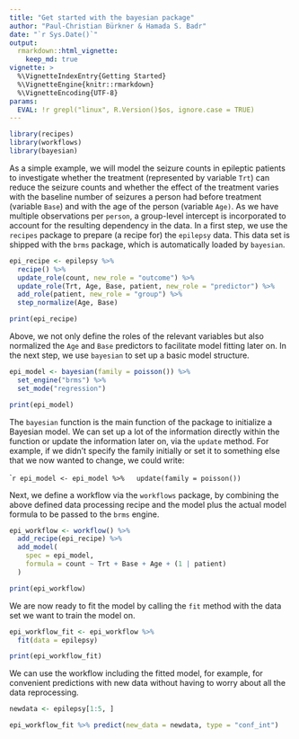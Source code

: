 ```yaml
---
title: "Get started with the bayesian package"
author: "Paul-Christian Bürkner & Hamada S. Badr"
date: "`r Sys.Date()`"
output:
  rmarkdown::html_vignette:
    keep_md: true
vignette: >
  %\VignetteIndexEntry{Getting Started}
  %\VignetteEngine{knitr::rmarkdown}
  %\VignetteEncoding{UTF-8}
params:
  EVAL: !r grepl("linux", R.Version()$os, ignore.case = TRUE)
---
```


```r
library(recipes)
library(workflows)
library(bayesian)
```

As a simple example, we will model the seizure counts in epileptic patients to
investigate whether the treatment (represented by variable `Trt`) can reduce the
seizure counts and whether the effect of the treatment varies with the baseline
number of seizures a person had before treatment (variable `Base`) and with the
age of the person (variable `Age)`. As we have multiple observations per `person`,
a group-level intercept is incorporated to account for the resulting dependency
in the data. In a first step, we use the `recipes` package to prepare (a recipe
for) the `epilepsy` data. This data set is shipped with the `brms` package,
which is automatically loaded by `bayesian`.

```r
epi_recipe <- epilepsy %>% 
  recipe() %>%
  update_role(count, new_role = "outcome") %>%
  update_role(Trt, Age, Base, patient, new_role = "predictor") %>%
  add_role(patient, new_role = "group") %>%
  step_normalize(Age, Base)
```

```r
print(epi_recipe)
```

Above, we not only define the roles of the relevant variables but also 
normalized the `Age` and `Base` predictors to facilitate model fitting later
on. In the next step, we use `bayesian` to set up a basic model structure.

```r
epi_model <- bayesian(family = poisson()) %>%
  set_engine("brms") %>%
  set_mode("regression")
```

```r
print(epi_model)
```

The `bayesian` function is the main function of the package to initialize a
Bayesian model. We can set up a lot of the information directly within the
function or update the information later on, via the `update` method. For
example, if we didn't specify the family initially or set it to something else
that we now wanted to change, we could write:

````r
epi_model <- epi_model %>%
  update(family = poisson())
```

Next, we define a workflow via the `workflows` package, by combining the above
defined data processing recipe and the model plus the actual model formula to be
passed to the `brms` engine.

```r
epi_workflow <- workflow() %>%
  add_recipe(epi_recipe) %>%
  add_model(
    spec = epi_model,
    formula = count ~ Trt + Base + Age + (1 | patient)
  )
```

```r
print(epi_workflow)
```

We are now ready to fit the model by calling the `fit` method 
with the data set we want to train the model on.

```r
epi_workflow_fit <- epi_workflow %>%
  fit(data = epilepsy)
```

```r
print(epi_workflow_fit)
```

We can use the workflow including the fitted model, for example, for
convenient predictions with new data without having to worry about all
the data reprocessing.

```r
newdata <- epilepsy[1:5, ]
```

```r
epi_workflow_fit %>% predict(new_data = newdata, type = "conf_int")
```
